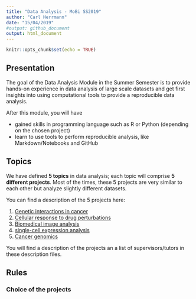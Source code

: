 ```yaml
---
title: "Data Analysis - MoBi SS2019"
author: "Carl Herrmann"
date: "15/04/2019"
#output: github_document
output: html_document
---
```


```r
knitr::opts_chunk$set(echo = TRUE)
```

## Presentation

The goal of the Data Analysis Module in the Summer Semester is to provide hands-on experience in data analysis of large scale datasets and get first insights into using computational tools to provide a reproducible data analysis.

After this module, you will have

* gained skills in programming language such as R or Python (depending on the chosen project)
* learn to use tools to perform reproducible analysis, like Markdown/Notebooks and GitHub

## Topics

We have defined **5 topics** in data analysis; each topic will comprise **5 different projects**. Most of the times, these 5 projects are very similar to each other but analyze slightly different datasets.

You can find a description of the 5 projects here:

1. [Genetic interactions in cancer](https://github.com/datascience-mobi/01-genetic-interactions-in-cancer)
2. [Cellular response to drug perturbations](https://github.com/datascience-mobi/02-cellular-response-to-drug-pertubations)
3. [Biomedical image analysis](https://github.com/datascience-mobi/03-biomedical-image-analysis)
4. [single-cell expression analysis](https://github.com/datascience-mobi/04-single-cell-analysis-of-blood)
5. [Cancer genomics](https://github.com/datascience-mobi/05-cancer-genomics)

You will find a description of the projects an a list of supervisors/tutors in these description files.

## Rules

### Choice of the projects